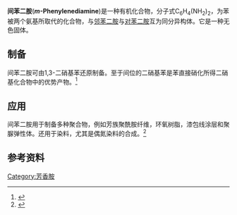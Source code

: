 {{NoteTA|G1=Chemistry}}
{{chembox
| Verifiedfields = changed
| Watchedfields = changed
| verifiedrevid = 443930184
| ImageFile = m-phenylenediamine.png
| ImageSize = 
| ImageFileL1 = M-Phenylenediamine Ball and Stick.png
| ImageSizeL1 = 125px
| ImageFileR1 = M-Phenylenediamine Space Fill.png
| ImageSizeR1 = 125px
| IUPACName = 1,3-diaminobenzene
| OtherNames = MPD
|Section1={{Chembox Identifiers
| CASNo_Ref = {{cascite|correct|CAS}}
| CASNo = 108-45-2 
| ChEBI_Ref = {{ebicite|changed|EBI}}
| ChEBI = 8092
| PubChem = 
| UNII_Ref = {{fdacite|correct|FDA}}
| UNII = OE624J2447

| ChemSpiderID_Ref = {{chemspidercite|changed|chemspider}}
| ChemSpiderID = 13836283
| SMILES = c1cc(cc(c1)N)N
| InChI = 1/C6H8N2/c7-5-2-1-3-6(8)4-5/h1-4H,7-8H2
| InChIKey = WZCQRUWWHSTZEM-UHFFFAOYAM
| StdInChI_Ref = {{stdinchicite|changed|chemspider}}
| StdInChI = 1S/C6H8N2/c7-5-2-1-3-6(8)4-5/h1-4H,7-8H2
| StdInChIKey_Ref = {{stdinchicite|changed|chemspider}}
| StdInChIKey = WZCQRUWWHSTZEM-UHFFFAOYSA-N

  }}
|Section2={{Chembox Properties
| Formula = C<sub>6</sub>H<sub>8</sub>N<sub>2</sub>
| MolarMass = 108.1
| Appearance = White solid
| Density = 
| MeltingPtCL = 64
| MeltingPtCH = 66
| BoilingPtCL = 282
| BoilingPtCH = 284
| Solubility = 42.9 g/100 ml (20 °C)
  }}
|Section3={{Chembox Hazards
| MainHazards = 
| FlashPt = 
| AutoignitionPtC = 560
| AutoignitionPt_notes = 
| RPhrases = {{R23/24/25}} {{R36/37/38}} {{R40}} {{R42/43}}
| SPhrases = {{S22}} {{S26}} {{S36}} {{S37}} {{S39}} {{S45}}
  }}
}}

'''间苯二胺'''('''''m''-Phenylenediamine''')是一种有机化合物，分子式C<sub>6</sub>H<sub>4</sub>(NH<sub>2</sub>)<sub>2</sub>，为苯被两个氨基所取代的化合物，与[[邻苯二胺|邻苯二胺]]与[[对苯二胺|对苯二胺]]互为同分异构体。它是一种无色固体。

==制备==
间苯二胺可由1,3-二硝基苯还原制备。至于间位的二硝基苯是苯直接硝化所得二硝基化合物中的优势产物。<ref name=Ullmann>{{Citation|doi=10.1002/14356007.a19_405|chapter=Phenylene- and Toluenediamines|title=Ullmann's Encyclopedia of Industrial Chemistry|year=2000|last1=Smiley|first1=Robert A.|isbn=3527306730}}</ref>

==应用==

间苯二胺用于制备多种聚合物，例如芳族聚酰胺纤维，环氧树脂，漆包线涂层和聚脲弹性体。还用于染料，尤其是偶氮染料的合成。<ref>{{Citation|doi=10.1002/14356007.a12_571.pub2|chapter=Hair Preparations|title=Ullmann's Encyclopedia of Industrial Chemistry|year=2006|last1=Clausen|first1=Thomas|last2=Schwan-Jonczyk|first2=Annette|last3=Lang|first3=Günther|last4=Schuh|first4=Werner|last5=Liebscher|first5=Klaus Dieter|last6=Springob|first6=Christian|last7=Franzke|first7=Michael|last8=Balzer|first8=Wolfgang|last9=Imhoff|first9=Sonja|last10=Maresch|first10=Gerhard|last11=Bimczok|first11=Rudolf|isbn=3527306730}}</ref>

==参考资料==
{{reflist}}
{{芳香族化合物}}
[[Category:芳香胺|Category:芳香胺]]